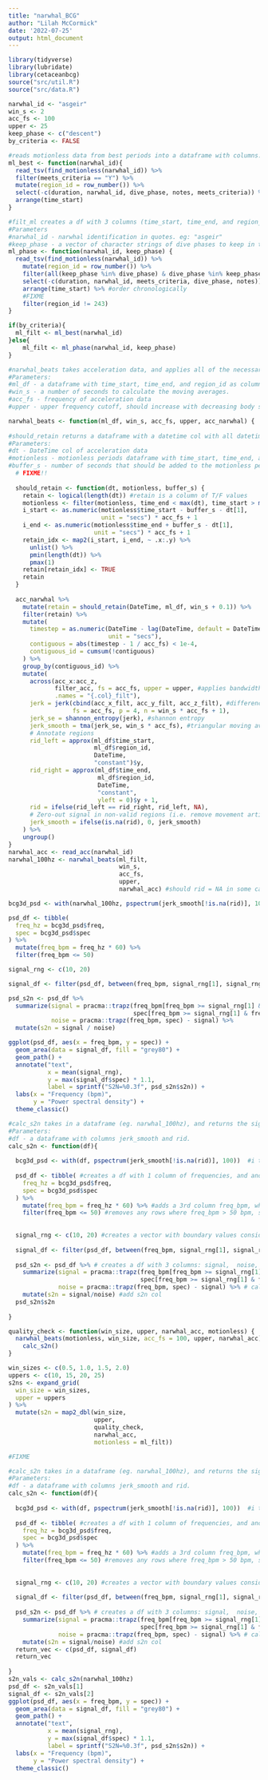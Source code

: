 ```yaml
---
title: "narwhal_BCG"
author: "Lilah McCormick"
date: '2022-07-25'
output: html_document
---
```

```r
library(tidyverse)
library(lubridate)
library(cetaceanbcg)
source("src/util.R")
source("src/data.R")
```

```r
narwhal_id <- "asgeir"
win_s <- 2
acc_fs <- 100
upper <- 25
keep_phase <- c("descent")
by_criteria <- FALSE
```

```r
#reads motionless data from best periods into a dataframe with columns: time_start, time_end, and region_id 
ml_best <- function(narwhal_id){
  read_tsv(find_motionless(narwhal_id)) %>% 
  filter(meets_criteria == "Y") %>% 
  mutate(region_id = row_number()) %>% 
  select(-c(duration, narwhal_id, dive_phase, notes, meets_criteria)) %>% 
  arrange(time_start)
}

#filt_ml creates a df with 3 columns (time_start, time_end, and region_id) of  motionless periods, filtered by dive_phase.
#Parameters
#narwhal_id - narwhal identification in quotes. eg: "asgeir"
#keep_phase - a vector of character strings of dive phases to keep in the df. eg: c("bottom", "surface", "subsurface", "descent", "ascent")
ml_phase <- function(narwhal_id, keep_phase) {
  read_tsv(find_motionless(narwhal_id)) %>% 
    mutate(region_id = row_number()) %>% 
    filter(all(keep_phase %in% dive_phase) & dive_phase %in% keep_phase) %>% #filter by dive phase 
    select(-c(duration, narwhal_id, meets_criteria, dive_phase, notes)) %>% #remove unneeded columns
    arrange(time_start) %>% #order chronologically
    #FIXME 
    filter(region_id != 243) 
}
```

```r
if(by_criteria){
  ml_filt <- ml_best(narwhal_id)
}else{
    ml_filt <- ml_phase(narwhal_id, keep_phase)
}
```

```r
#narwhal_beats takes acceleration data, and applies all of the necessary filters, smoothers, and calculations, and returns a df with columns with each of these calculations. 
#Parameters: 
#ml_df - a dataframe with time_start, time_end, and region_id as columns 
#win_s - a number of seconds to calculate the moving averages. 
#acc_fs - frequency of acceleration data 
#upper - upper frequency cutoff, should increase with decreasing body size. 

narwhal_beats <- function(ml_df, win_s, acc_fs, upper, acc_narwhal) {
  
#should_retain returns a dataframe with a datetime col with all datetimes in acc data, and a column with T/F values. If a datetime in a particular row is found within a motionless period and its buffer, it will have TRUE under retain col for that row. 
#Parameters:
#dt - DateTime col of acceleration data
#motionless - motionless periods dataframe with time_start, time_end, and region_id columns
#buffer_s - number of seconds that should be added to the motionless period on either end
  # FIXME!!
  
  should_retain <- function(dt, motionless, buffer_s) { 
    retain <- logical(length(dt)) #retain is a column of T/F values 
    motionless <- filter(motionless, time_end < max(dt), time_start > min(dt))
    i_start <- as.numeric(motionless$time_start - buffer_s - dt[1],
                          unit = "secs") * acc_fs + 1
    i_end <- as.numeric(motionless$time_end + buffer_s - dt[1],
                        unit = "secs") * acc_fs + 1
    retain_idx <- map2(i_start, i_end, ~ .x:.y) %>% 
      unlist() %>% 
      pmin(length(dt)) %>% 
      pmax(1)
    retain[retain_idx] <- TRUE
    retain
  }
  
  acc_narwhal %>% 
    mutate(retain = should_retain(DateTime, ml_df, win_s + 0.1)) %>% 
    filter(retain) %>% 
    mutate(
      timestep = as.numeric(DateTime - lag(DateTime, default = DateTime[1] - acc_fs * 2), 
                            unit = "secs"),
      contiguous = abs(timestep - 1 / acc_fs) < 1e-4,
      contiguous_id = cumsum(!contiguous)
    ) %>% 
    group_by(contiguous_id) %>% 
    mutate(
      across(acc_x:acc_z, 
             filter_acc, fs = acc_fs, upper = upper, #applies bandwidth filter
             .names = "{.col}_filt"),
      jerk = jerk(cbind(acc_x_filt, acc_y_filt, acc_z_filt), #differencing
                  fs = acc_fs, p = 4, n = win_s * acc_fs + 1),
      jerk_se = shannon_entropy(jerk), #shannon entropy
      jerk_smooth = tma(jerk_se, win_s * acc_fs), #triangular moving average 
      # Annotate regions
      rid_left = approx(ml_df$time_start, 
                        ml_df$region_id, 
                        DateTime, 
                        "constant")$y,
      rid_right = approx(ml_df$time_end, 
                         ml_df$region_id, 
                         DateTime, 
                         "constant", 
                         yleft = 0)$y + 1,
      rid = ifelse(rid_left == rid_right, rid_left, NA),
      # Zero-out signal in non-valid regions (i.e. remove movement artifacts)
      jerk_smooth = ifelse(is.na(rid), 0, jerk_smooth)
    ) %>% 
    ungroup()
}
narwhal_acc <- read_acc(narwhal_id)
narwhal_100hz <- narwhal_beats(ml_filt,
                               win_s,
                               acc_fs,
                               upper,
                               narwhal_acc) #should rid = NA in some cases?
```


```r
bcg3d_psd <- with(narwhal_100hz, pspectrum(jerk_smooth[!is.na(rid)], 100)) # i'm getting an error here when I try to do this on ms_asgeir_all 

psd_df <- tibble(
  freq_hz = bcg3d_psd$freq,
  spec = bcg3d_psd$spec
) %>% 
  mutate(freq_bpm = freq_hz * 60) %>% 
  filter(freq_bpm <= 50)

signal_rng <- c(10, 20)

signal_df <- filter(psd_df, between(freq_bpm, signal_rng[1], signal_rng[2]))

psd_s2n <- psd_df %>% 
  summarize(signal = pracma::trapz(freq_bpm[freq_bpm >= signal_rng[1] & freq_bpm <= signal_rng[2]],
                                   spec[freq_bpm >= signal_rng[1] & freq_bpm <= signal_rng[2]]),
            noise = pracma::trapz(freq_bpm, spec) - signal) %>% 
  mutate(s2n = signal / noise)

ggplot(psd_df, aes(x = freq_bpm, y = spec)) +
  geom_area(data = signal_df, fill = "grey80") +
  geom_path() +
  annotate("text", 
           x = mean(signal_rng), 
           y = max(signal_df$spec) * 1.1, 
           label = sprintf("S2N=%0.3f", psd_s2n$s2n)) +
  labs(x = "Frequency (bpm)",
       y = "Power spectral density") +
  theme_classic()
```


```r
#calc_s2n takes in a dataframe (eg. narwhal_100hz), and returns the signal to noise ratio for jerk_smooth for that df, using a signal range of 10 - 20 bpm. 
#Parameters: 
#df - a dataframe with columns jerk_smooth and rid. 
calc_s2n <- function(df){
  
  bcg3d_psd <- with(df, pspectrum(jerk_smooth[!is.na(rid)], 100))  #i think this takes narwhal_100hz, and returns a bunch of values associated with psd. It excludes any rows were rid = NA. Specifies that sampling freq is 100 hz. 
  
  psd_df <- tibble( #creates a df with 1 column of frequencies, and another with spec(?) corresponding to those frequencies
    freq_hz = bcg3d_psd$freq, 
    spec = bcg3d_psd$spec
  ) %>% 
    mutate(freq_bpm = freq_hz * 60) %>% #adds a 3rd column freq_bpm, which is the frequencies in freq_hz in units of bpm 
    filter(freq_bpm <= 50) #removes any rows where freq_bpm > 50 bpm, since this is outside the expected range of a narwhal hr. 
  
  
  signal_rng <- c(10, 20) #creates a vector with boundary values considered "signal"
  
  signal_df <- filter(psd_df, between(freq_bpm, signal_rng[1], signal_rng[2])) #creates a new df with same cols and values from psd_df, but only includes rows in which freq_bpm is between 10 and 20 bpm. 
  
  psd_s2n <- psd_df %>% # creates a df with 3 columns: signal,  noise, and s2n (signal-to-noise-ratio) Values for s2n should be at least > 1. 
    summarize(signal = pracma::trapz(freq_bpm[freq_bpm >= signal_rng[1] & freq_bpm <= signal_rng[2]],
                                     spec[freq_bpm >= signal_rng[1] & freq_bpm <= signal_rng[2]]), #calc signal 
              noise = pracma::trapz(freq_bpm, spec) - signal) %>% # calc noise
    mutate(s2n = signal/noise) #add s2n col 
  psd_s2n$s2n
  
}
```


```r
quality_check <- function(win_size, upper, narwhal_acc, motionless) {
  narwhal_beats(motionless, win_size, acc_fs = 100, upper, narwhal_acc) %>% 
    calc_s2n()
}

win_sizes <- c(0.5, 1.0, 1.5, 2.0)
uppers <- c(10, 15, 20, 25)
s2ns <- expand_grid(
  win_size = win_sizes,
  upper = uppers
) %>% 
  mutate(s2n = map2_dbl(win_size, 
                        upper, 
                        quality_check, 
                        narwhal_acc,
                        motionless = ml_filt))
```

```r
#FIXME

#calc_s2n takes in a dataframe (eg. narwhal_100hz), and returns the signal to noise ratio for jerk_smooth for that df, using a signal range of 10 - 20 bpm. 
#Parameters: 
#df - a dataframe with columns jerk_smooth and rid. 
calc_s2n <- function(df){
  
  bcg3d_psd <- with(df, pspectrum(jerk_smooth[!is.na(rid)], 100))  #i think this takes narwhal_100hz, and returns a bunch of values associated with psd. It excludes any rows were rid = NA. Specifies that sampling freq is 100 hz. 
  
  psd_df <- tibble( #creates a df with 1 column of frequencies, and another with spec(?) corresponding to those frequencies
    freq_hz = bcg3d_psd$freq, 
    spec = bcg3d_psd$spec
  ) %>% 
    mutate(freq_bpm = freq_hz * 60) %>% #adds a 3rd column freq_bpm, which is the frequencies in freq_hz in units of bpm 
    filter(freq_bpm <= 50) #removes any rows where freq_bpm > 50 bpm, since this is outside the expected range of a narwhal hr. 
  
  
  signal_rng <- c(10, 20) #creates a vector with boundary values considered "signal"
  
  signal_df <- filter(psd_df, between(freq_bpm, signal_rng[1], signal_rng[2])) #creates a new df with same cols and values from psd_df, but only includes rows in which freq_bpm is between 10 and 20 bpm. 
  
  psd_s2n <- psd_df %>% # creates a df with 3 columns: signal,  noise, and s2n (signal-to-noise-ratio) Values for s2n should be at least > 1. 
    summarize(signal = pracma::trapz(freq_bpm[freq_bpm >= signal_rng[1] & freq_bpm <= signal_rng[2]],
                                     spec[freq_bpm >= signal_rng[1] & freq_bpm <= signal_rng[2]]), #calc signal 
              noise = pracma::trapz(freq_bpm, spec) - signal) %>% # calc noise
    mutate(s2n = signal/noise) #add s2n col 
  return_vec <- c(psd_df, signal_df)
  return_vec
  
}
s2n_vals <- calc_s2n(narwhal_100hz)
psd_df <- s2n_vals[1]
signal_df <- s2n_vals[2]
ggplot(psd_df, aes(x = freq_bpm, y = spec)) +
  geom_area(data = signal_df, fill = "grey80") +
  geom_path() +
  annotate("text", 
           x = mean(signal_rng), 
           y = max(signal_df$spec) * 1.1, 
           label = sprintf("S2N=%0.3f", psd_s2n$s2n)) +
  labs(x = "Frequency (bpm)",
       y = "Power spectral density") +
  theme_classic()
```

